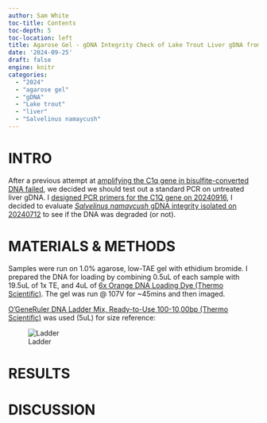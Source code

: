 ```yaml
---
author: Sam White
toc-title: Contents
toc-depth: 5
toc-location: left
title: Agarose Gel - gDNA Integrity Check of Lake Trout Liver gDNA from 20240712
date: '2024-09-25'
draft: false
engine: knitr
categories: 
  - "2024"
  - "agarose gel"
  - "gDNA"
  - "Lake trout"
  - "liver"
  - "Salvelinus namaycush"
---
```

# INTRO

After a previous attempt at [amplifying the C1q gene in bisulfite-converted DNA failed](../2024-09-11-Bisulfite-PCR---Second-Primer-Annealing-Gradient-Test-with-Lake-Trout-Bisulfite-treated-DNA/index.qmd),  we decided we should test out a standard PCR on untreated liver gDNA. I [designed PCR primers for the C1Q gene on 20240916](../2024-09-16-Primer-Design---Lake-Trout-C1q-Gene-Sequencing-Primers-Using-Primer3/index.qmd), I decided to evaluate [_Salvelinus namaycush_ gDNA integrity isolated on 20240712](../2024-07-12-DNA-Isolation-and-Quantification---Lake-Trout-Liver/index.qmd) to see if the DNA was degraded (or not).

# MATERIALS & METHODS

Samples were run on 1.0% agarose, low-TAE gel with ethidium bromide. I prepared the DNA for loading by combining 0.5uL of each sample with 19.5uL of 1x TE, and 4uL of [6x Orange DNA Loading Dye (Thermo Scientific)](https://www.thermofisher.com/order/catalog/product/R0631). The gel was run @ 107V for ~45mins and then imaged.

[O'GeneRuler DNA Ladder Mix, Ready-to-Use 100-10,00bp (Thermo Scientific)](https://www.fishersci.se/shop/products/fermentas-o-generuler-ready-to-use-dna-ladder-mix/11803983) was used (5uL) for size reference:

![Ladder](../../../images/ogene-ruler.jpeg){#fig-ladder fig-alt="O'GeneRuler" .lightbox}

# RESULTS


# DISCUSSION
